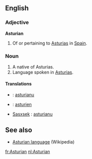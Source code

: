 ==English==
===Adjective===
'''Asturian'''
#Of or pertaining to [[Asturias]] in [[Spain]].

===Noun===

#A native of Asturias.
#Language spoken in [[Asturias]].

==== Translations ====

* {{ast}} : [[asturianu]]
* {{fr}} : [[asturien]]
* [[Sasxsek]] : [[asturianu]]

== See also ==

* [[w:Asturian language|Asturian language]] (Wikipedia)

[[fr:Asturian]]
[[nl:Asturian]]